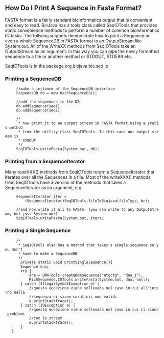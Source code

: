 == How Do I Print A Sequence in Fasta Format? ==

FASTA format is a fairly standard bioinformatics output that is convenient and easy to read. BioJava has a tools class called SeqIOTools that provides static convenience methods to perform a number of common bioinformatics IO tasks. The follwing snippets demonstrate how to print a Sequence or even a whole SequenceDB in FASTA format to an OutputStream like System.out. All of the WriteXX methods from SeqIOTools take an OutputStream as an argument. In this way you can pipe the newly formatted sequence to a file or another method or STDOUT, STDERR etc.

SeqIOTools is in the package org.biojava.bio.seq.io

=== Printing a SequenceDB ===

<java>
      //make a instance of the SequenceDB interface
      SequenceDB db = new HashSequenceDB();

      //add the sequences to the DB
      db.addSequence(seq1);
      db.addSequence(seq2);

      /*
       * now print it to an output stream in FASTA format using a static method
       * from the utility class SeqIOTools. In this case our output stream is
       * STDOUT
       */
      SeqIOTools.writeFasta(System.out, db);
</java> 

=== Printing from a SequenceIterator ===

Many readXXX() methods from SeqIOTools return a SequenceIterator that iterates over all the Sequences in a file. Most of the writeXXX() methods from SeqIOTools have a version of the methods that takes a SequenceIterator as an argument, e.g.

<java>
      SequenceIterator iter =
          (SequenceIterator)SeqIOTools.fileToBiojava(fileType, br);

      //and now write it all to FASTA, (you can write to any OutputStream, not just System.out)
      SeqIOTools.writeFasta(System.out, iter);
</java>

=== Printing a Single Sequence ===

<java>
      /*
       * SeqIOTools also has a method that takes a single sequence so you don't
       * have to make a SequenceDB
       */
      	private static void printSingleSequence(){
		Sequence dna;
		try {
			dna = DNATools.createDNASequence("atgctg", "dna_1");
			RichSequence.IOTools.writeFasta(System.out, dna, null);
		} catch (IllegalSymbolException e) {
			//questa eccezione viene sollevata nel caso in cui all'interno della
			//sequenza ci siano caratteri non validi
			e.printStackTrace();
		} catch (IOException e) {
			//questa eccezione viene sollevata nel caso in cui ci siano problemi
			//con lo stream
			e.printStackTrace();
		}		
	}
</java>